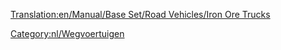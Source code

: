 [[Translation:en/Manual/Base Set/Road Vehicles/Iron Ore Trucks]]

{{nl/Wegvoertuig|name     = MPS IJzerertstruck
  |img      = en/MPS Iron Ore Truck.png
  |price    = £4.961 (€9.922) 
  |speed    = 30 mph (48 km/h)
  |annual   = £421 (€842)
  |designed = 1936
  |life     = 15
  |capacity = 22 ton ijzererts
}}
{{nl/Wegvoertuig|name     = Uhl IJzerertstruck
  |img      = en/Uhl Iron Ore Truck.png
  |price    = £5.740 (€11.480) 
  |speed    = 55 mph (88 km/h)
  |annual   = £787 (€1.574)
  |designed = 1977
  |life     = 15
  |capacity = 25 ton ijzererts
}}
{{nl/Wegvoertuig|name     = Chippy IJzerertstruck
  |img      = en/Chippy Iron Ore Truck.png
  |price    = £6.150 (€12.300) 
  |speed    = 70 mph (112 km/h)
  |annual   = £1.125 (€2.250)
  |designed = 2011
  |life     = 15
  |capacity = 27 ton ijzererts
}}

[[Category:nl/Wegvoertuigen]]